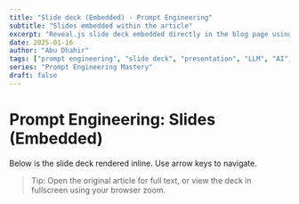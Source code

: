 ```yaml
---
title: "Slide deck (Embedded) - Prompt Engineering"
subtitle: "Slides embedded within the article"
excerpt: "Reveal.js slide deck embedded directly in the blog page using a React component."
date: 2025-01-16
author: "Abu Dhahir"
tags: ["prompt engineering", "slide deck", "presentation", "LLM", "AI", "mdx"]
series: "Prompt Engineering Mastery"
draft: false
---
```



# Prompt Engineering: Slides (Embedded)

Below is the slide deck rendered inline. Use arrow keys to navigate.

<RevealSlides client:load markdown={slides} height="80vh" />

> Tip: Open the original article for full text, or view the deck in fullscreen using your browser zoom.


